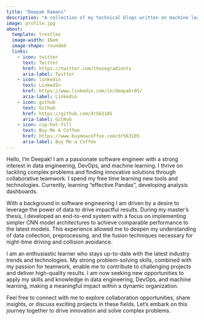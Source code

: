 ```yaml
---
title: "Deepak Ramani"
description: "A collection of my technical blogs written on machine learning, data engineering, and data science. "
image: profile.jpg
about:
  template: trestles
  image-width: 16em
  image-shape: rounded
  links:
    - icon: twitter
      text: Twitter
      href: https://twitter.com/thosegradients
      aria-label: Twitter
    - icon: linkedin
      text: LinkedIn
      href: https://www.linkedin.com/in/deepakr05/
      aria-label: Linkedin
    - icon: github
      text: Github
      href: https://github.com/dr563105
      aria-label: GitHub
    - icon: cup-hot-fill
      text: Buy Me A Coffee
      href: https://www.buymeacoffee.com/dr563105
      aria-label: Buy Me a Coffee
---
```

Hello, I'm Deepak! I am a passionate software engineer with a strong interest in data engineering, DevOps, and machine learning. I thrive on tackling complex problems and finding innovative solutions through collaborative teamwork. I spend my free time learning new tools and technologies. Currently, learning "effective Pandas", developing analysis dashboards.

With a background in software engineering I am driven by a desire to leverage the power of data to drive impactful results. During my master's thesis, I developed an end-to-end system with a focus on implementing simpler CNN model architectures to achieve comparable performance to the latest models. This experience allowed me to deepen my understanding of data collection, preprocessing, and the fusion techniques necessary for night-time driving and collision avoidance.

I am an enthusiastic learner who stays up-to-date with the latest industry trends and technologies. My strong problem-solving skills, combined with my passion for teamwork, enable me to contribute to challenging projects and deliver high-quality results. I am now seeking new opportunities to apply my skills and knowledge in data engineering, DevOps, and machine learning, making a meaningful impact within a dynamic organization. 

Feel free to connect with me to explore collaboration opportunities, share insights, or discuss exciting projects in these fields. Let's embark on this journey together to drive innovation and solve complex problems.

